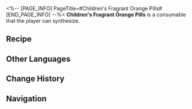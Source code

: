 <%-- [PAGE_INFO]
PageTitle=#Children's Fragrant Orange Pills#
[END_PAGE_INFO] --%>
{{Consumable Infobox
|id          = 402024
|image       = Item Children's Fragrant Orange Pills.png
|type        = undefined
|rarity      = 3
|effect      = Upon use, immediately heals one ally by 40% of their Max HP plus 320.
|description = Orange-flavored pills to cure children's colds. They say that the first batch was so tasty that many boisterous children took too much of it. Hence, many Children's Fragrant Orange Pills on the market now contain a great deal of bitterness to their flavoring.
|effectType  = 
|effectType2 = 
|effectType3 = 
|recipe      = {{cx|Source missing}}
|source1     = [[Omni-Synthesizer]]
|source2     = 
|source3     = 
}}
{{Description|''"Wahhh, Mama, why does this pellet smell so sweet but taste so bitter..."''<br />''"Because that's life, silly child."''}}
'''Children's Fragrant Orange Pills''' is a consumable that the player can synthesize.

==Recipe==
{{Recipe
|type               = Synthesis
|group              = Consumable
|Short Rejuvepill   = 3
|Tian Dong          = 3
|Dragon Scale Coral = 3
|sort               = Short Rejuvepill;Tian Dong;Dragon Scale Coral
}}

==Other Languages==
{{Other Languages
|en   = Children's Fragrant Orange Pills
|zhs  = 稚童香橘丸
|zht  = 稚童香橘丸
|ja   = 稚童蜜柑丸
|ko   = 아동용 향귤환
|es   = Píldora de mandarina infantil
|fr   = Pilules aux agrumes pour enfant
|ru   = Апельсиновые пилюли для детей
|th   = Children's Fragrant Orange Pills
|vi   = Nhi Đồng Hương Quýt Đan
|de   = Aromatische Orangenpillen für Kinder
|id   = Children's Fragrant Orange Pills
|pt   = Pílulas Laranja Cheirosas de Criança
}}

==Change History==
{{Change History|1.5}}

==Navigation==
{{Consumable Navbox}}